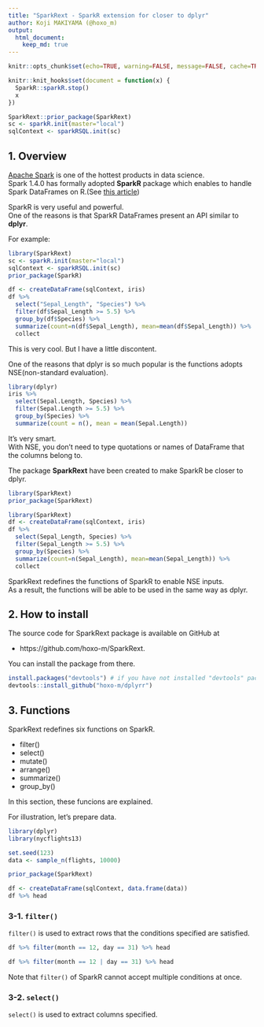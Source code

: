 ```yaml
---
title: "SparkRext - SparkR extension for closer to dplyr"
author: Koji MAKIYAMA (@hoxo_m)
output: 
  html_document:
    keep_md: true
---
```


```r
knitr::opts_chunk$set(echo=TRUE, warning=FALSE, message=FALSE, cache=TRUE, error=TRUE)
```

```r
knitr::knit_hooks$set(document = function(x) {
  SparkR::sparkR.stop()
  x
})
```

```r
SparkRext::prior_package(SparkRext)
sc <- sparkR.init(master="local")
sqlContext <- sparkRSQL.init(sc)
```

## 1. Overview

[Apache Spark](https://spark.apache.org/) is one of the hottest products in data science.  
Spark 1.4.0 has formally adopted **SparkR** package which enables to handle Spark DataFrames on R.(See [this article](http://databricks.com/blog/2015/06/09/announcing-sparkr-r-on-spark.html))

SparkR is very useful and powerful.  
One of the reasons is that SparkR DataFrames present an API similar to **dplyr**.  

For example:

```r
library(SparkRext)
sc <- sparkR.init(master="local")
sqlContext <- sparkRSQL.init(sc)
prior_package(SparkR)
```

```r
df <- createDataFrame(sqlContext, iris)
df %>%
  select("Sepal_Length", "Species") %>%
  filter(df$Sepal_Length >= 5.5) %>%
  group_by(df$Species) %>%
  summarize(count=n(df$Sepal_Length), mean=mean(df$Sepal_Length)) %>%
  collect  
```

This is very cool. But I have a little discontent.

One of the reasons that dplyr is so much popular is the functions adopts NSE(non-standard evaluation).

```r
library(dplyr)
iris %>%
  select(Sepal.Length, Species) %>%
  filter(Sepal.Length >= 5.5) %>%
  group_by(Species) %>%
  summarize(count = n(), mean = mean(Sepal.Length))
```

It's very smart.  
With NSE, you don't need to type quotations or names of DataFrame that the columns belong to.

The package **SparkRext** have been created to make SparkR be closer to dplyr.

```r
library(SparkRext)
prior_package(SparkRext)
```

```r
library(SparkRext)
df <- createDataFrame(sqlContext, iris)
df %>%
  select(Sepal_Length, Species) %>%
  filter(Sepal_Length >= 5.5) %>%
  group_by(Species) %>%
  summarize(count=n(Sepal_Length), mean=mean(Sepal_Length)) %>%
  collect  
```

SparkRext redefines the functions of SparkR to enable NSE inputs.  
As a result, the functions will be able to be used in the same way as dplyr.

## 2. How to install

The source code for SparkRext package is available on GitHub at

- https://github.com/hoxo-m/SparkRext.

You can install the package from there.

```r
install.packages("devtools") # if you have not installed "devtools" package
devtools::install_github("hoxo-m/dplyrr")
```

## 3. Functions

SparkRext redefines six functions on SparkR.

- filter()
- select()
- mutate()
- arrange()
- summarize()
- group_by()

In this section, these funcions are explained.

For illustration, let’s prepare data.

```r
library(dplyr)
library(nycflights13)

set.seed(123)
data <- sample_n(flights, 10000)

prior_package(SparkRext)

df <- createDataFrame(sqlContext, data.frame(data))
df %>% head
```

### 3-1. `filter()`

`filter()` is used to extract rows that the conditions specified are satisfied.

```r
df %>% filter(month == 12, day == 31) %>% head
```

```r
df %>% filter(month == 12 | day == 31) %>% head
```

Note that `filter()` of SparkR cannot accept multiple conditions at once.

### 3-2. `select()`

`select()` is used to extract columns specified.

